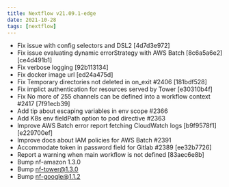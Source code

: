 ---
title: Nextflow v21.09.1-edge
date: 2021-10-28
tags: [nextflow]
---

- Fix issue with config selectors and DSL2 [4d7d3e972]
- Fix issue evaluating dynamic errorStrategy with AWS Batch [8c6a5a6e2] [ce4d491b1]
- Fix verbose logging [92b113134]
- Fix docker image url [ed24a475d]
- Fix Temporary directories not deleted in on_exit #2406 [181bdf528] <Lukas Jelonek>
- Fix implict authentication for resources served by Tower [e30310b4f]
- Fix No more of 255 channels can be defined into a workflow context #2417 [7f91ecb39]
- Add tip about escaping variables in env scope #2366 <Ben Shealy>
- Add K8s env fieldPath option to pod directive #2363 <Ben Shealy>
- Improve AWS Batch error report fetching CloudWatch logs [b9f9578f1] [e229700ef]
- Improve docs about IAM policies for AWS Batch #2391 <Manuele Simi>
- Accommodate token in password field for Gitlab #2389 [ee32b7726] <Abhinav Sharma>
- Report a warning when main workflow is not defined [83aec6e8b]
- Bump nf-amazon 1.3.0
- Bump nf-tower@1.3.0
- Bump nf-google@1.1.2
